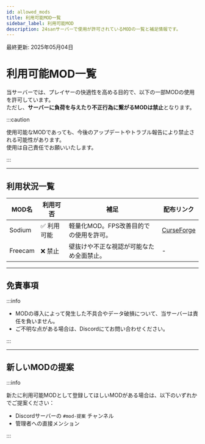 ```yaml
---
id: allowed_mods
title: 利用可能MOD一覧
sidebar_label: 利用可能MOD
description: 24sanサーバーで使用が許可されているMODの一覧と補足情報です。
---
```


最終更新: 2025年05月04日

# 利用可能MOD一覧

当サーバーでは、プレイヤーの快適性を高める目的で、以下の一部MODの使用を許可しています。  
ただし、**サーバーに負荷を与えたり不正行為に繋がるMODは禁止**となります。

:::caution

使用可能なMODであっても、今後のアップデートやトラブル報告により禁止される可能性があります。  
使用は自己責任でお願いいたします。

:::

---

## 利用状況一覧

| MOD名     | 利用可否 | 補足                                       | 配布リンク |
|-----------|----------|--------------------------------------------|-------------|
| Sodium    | ✅ 利用可能 | 軽量化MOD。FPS改善目的での使用を許可。           | [CurseForge](https://www.curseforge.com/minecraft/mc-mods/sodium) |
| Freecam   | ❌ 禁止     | 壁抜けや不正な視認が可能なため全面禁止。         | -           |

---

## 免責事項

:::info

- MODの導入によって発生した不具合やデータ破損について、当サーバーは責任を負いません。
- ご不明な点がある場合は、Discordにてお問い合わせください。

:::

---

## 新しいMODの提案

:::info

新たに利用可能MODとして登録してほしいMODがある場合は、以下のいずれかでご提案ください：

- Discordサーバーの `#mod-提案` チャンネル
- 管理者への直接メンション

:::

